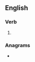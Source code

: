 {{also|op-ed}}
==English==

===Verb===
{{head|en|verb form}}

# {{en-past of|ope}}

===Anagrams===
* {{anagrams|en|a=deop|deop|depo|dope|p.o.'ed|p.o.ed|pedo|pedo-|poed}}